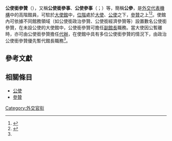 '''公使銜參贊'''（{{lang-en|Minister-counselor}}），又稱'''公使銜參事'''、'''公使參事'''（{{jpn|j=公使参事官|hg=こうしさんじかん|rm=Kōshi Sanjikan}}；{{朝|공사참사관|公使參事官|Gongsa Chamsagwan}}）等，簡稱'''公參'''，是[[外交代表機構|外交代表機構]]中的高階館員，可駐於[[大使館|大使館]]中，[[外交官銜|位階]]處於[[大使|大使]]、[[公使|公使]]之下，[[參贊|參贊]]之上<ref name="科蘭">{{zh-hans}}{{Cite book |title=大使馆和外交官：机构设置·分工·职责 |author=科兰 |publisher=[[世界知识出版社|世界知识出版社]] |location=[[北京|北京]] |date=1998 |isbn=7-5012-1007-1 |series=外交外事知识丛书 |page=42 }}</ref><ref name="FAM">{{en}}{{Cite web |script-title=en:3 FAH-1 H-2430 commissions, titles, and rank |publisher={{lang|en|[[United_States_Department_of_State|United States Department of State]]}} |website={{lang|en|{{Link-en|外交事務手冊|Foreign Affairs Manual|Foreign Affairs Manual}}}} |url=https://fam.state.gov/FAM/03FAH01/03FAH012430.html |archiveurl=https://web.archive.org/web/20201111220013/https://fam.state.gov/FAM/03FAH01/03FAH012430.html |archivedate=2020-11-11 |accessdate=2020-09-23 |dead-url=no }}</ref>。使館內可依據不同館務領域（如公使銜政治參贊、公使銜經濟參贊等）設置數名公使銜參贊，在未設公使的大使館中，公使銜參贊可擔任[[使領館副館長|副館長]]職務。當大使因公暫離時，亦可由公使銜參贊擔任[[代辦|代辦]]，在使館中具有多位公使銜參贊的情況下，由政治公使銜參贊優先暫代館長職務<ref name="科蘭"/>。

== 參考文獻 ==
{{Reflist}}
==相關條目==
{{Commonscat}}
{{portal box|國際關係}}

*[[公使|公使]]
*[[參贊|參贊]]

{{外交}}
[[Category:外交官衔|Category:外交官衔]]
{{stub}}